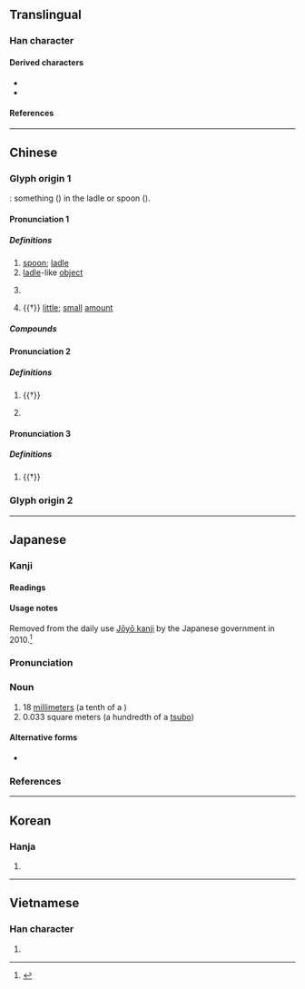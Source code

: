 {{character info}}
{{character info|0xFA77}}
{{character info|0x2F828}}
==Translingual==
{{stroke order}}

===Han character===
{{Han char|rn=20|rad=勹|as=01|sn=3|four=27320|canj=PI,XPI|ids=⿹勹丶(GHTJV),⿹勹一(K)}}

====Derived characters====
* {{l|mul|[[仢]], [[𠮭]], [[圴]], [[妁]], [[尥]], [[𭘅]], [[𢁕]], [[𪪊]], [[㢩]], [[彴]], [[㣿]], [[扚]], [[汋]], [[犳]], [[旳]], [[杓]], [[𣧀]], [[灼]], [[尦]], [[玓]], [[礿]], [[肑]], [[瓝]], [[𬏀]], [[的]], [[𤿉]], [[𪾠]], [[䂆]], [[䄪]], [[𥩘]], [[𧘑]], [[𭇕]], [[畃]], [[約]]([[约]]), [[𦨓]], [[虳]], [[𡖑]], [[訋]], [[豹]], [[𧺕]], [[趵]], [[酌]], [[𫧂]], [[釣]]([[钓]]), [[𭅌]], [[𠣳]], [[靮]], [[䪨]], [[𩖚]], [[𩚈]], [[𠣷]], [[馰]], [[𩲃]], [[䋤]], [[魡]]([[𬶄]]), [[𩾡]], [[䵠]], [[䶂]], [[𦆗]], [[𫍍]]}}
* {{l|mul|[[𠚭]], [[𡚷]], [[𢻭]], [[𤿈]], [[芍]], [[𦉹]], [[𥫩]]}}

====References====
{{Han ref|kx=0150.190|dkj=02495|dj=0339.070|hdz=10254.140|uh=52FA}}

----

==Chinese==
{{zh-forms|alt=杓}}

===Glyph origin 1===
{{Han etym}}
{{liushu|i}}: something ({{zh-l|*丶}}) in the ladle or spoon ({{zh-l|*勹}}).

<!--
|c=zoek3,soek3
|mn=qz,xm:sio̍k/zz:sia̍k/qz,tw,xm:sia̍h/zz:chiak/qz,xm:sio̍h
|mn_note=sio̍k/sia̍k - literary; sia̍h/chiak/sio̍h - vernacular
-->{{attention|zh|Please place these pronunciations to section(s) they belong}}

====Pronunciation 1====
{{zh-pron
|m=sháo,zhuò,er=y
|c=soek3
|h=pfs=so̍k
|j=sah5
|md=
|w=5zoq
|mn=ml,jj,tw:sia̍h
|mc=2
|oc=1,2
|cat=n
}}

=====Definitions=====
{{zh-hanzi}}

# [[spoon]]; [[ladle]]
# [[ladle]]-like [[object]]
# {{lb|zh|historical}} {{n-g|A unit of capacity: one tenth of a {{zh-l|合|gě}}, now 1 {{zh-l|市勺}} equals 1 [[centilitre]].}}
# {{†}} [[little]]; [[small]] [[amount]]

=====Compounds=====
{{zh-der|勺子|公勺|水勺|漏勺|炒勺|掌勺兒的|龍勺|舞勺|腦勺|耳挖勺兒|飯勺|馬勺}}

====Pronunciation 2====
{{zh-pron
|m=zhuó
|mc=1
|oc=2,1
|cat=v,n
}}

=====Definitions=====
{{zh-hanzi}}

# {{†}} {{zh-alt-form|酌|to [[scoop]]; to [[dip]]}}
# {{lb|zh|historical}} {{n-g|An ancient kind of music and dance.}}

====Pronunciation 3====
{{zh-pron
|m=dì
|cat=n
}}

=====Definitions=====
{{zh-hanzi}}

# {{†}} {{zh-alt-form|的|[[mark]]; [[target]]}}

===Glyph origin 2===
{{zh-see|杓|ss}}

----

==Japanese==

===Kanji===
{{ja-kanji|grade=n|rs=勹01}}

====Readings====
{{ja-readings
|goon=じゃく
|kanon=しゃく
|kun=くむ
}}

====Usage notes====
Removed from the daily use [[w:Jōyō kanji|Jōyō kanji]] by the Japanese government in 2010.<ref>{{cite-web|title=Get set for next year's overhaul of joyo kanji|author=The Japan Times|url=https://www.kanjiclinic.com/kc99final.htm|work=www.kanjiclinic.com|date=October 21, 2009|accessdate=February 23, 2010}}</ref>

===Pronunciation===
{{ja-pron|しゃく|acc=1|acc_ref=DJR}}

===Noun===
{{ja-noun|しゃく}}

# 18 [[millimeter]]s (a tenth of a {{ja-r|合|ごう}})
# 0.033 square meters (a hundredth of a [[tsubo]])

====Alternative forms====
* {{l|ja|せき|tr=seki}}

===References===
<references/>

{{top|ja|Units of measure|sort=しゃく}}

----

==Korean==

===Hanja===
{{ko-hanja|작}}

# {{rfdef|ko|sort=勹01}}

----

==Vietnamese==

===Han character===
{{vi-readings|reading=[[chước]], [[giuộc]], [[thược]], [[duộc]]|rs=勹01}}

# {{rfdef|vi|sort=勹01}}